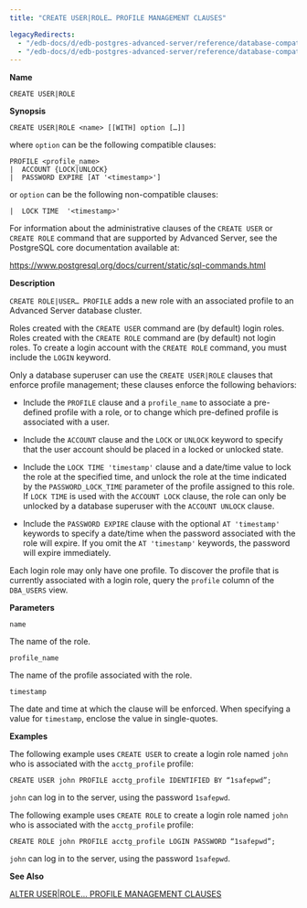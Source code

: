 ```yaml
---
title: "CREATE USER|ROLE… PROFILE MANAGEMENT CLAUSES"

legacyRedirects:
  - "/edb-docs/d/edb-postgres-advanced-server/reference/database-compatibility-for-oracle-developers-sql-guide/13/create_user_role_profile_management_clauses.html"
  - "/edb-docs/d/edb-postgres-advanced-server/reference/database-compatibility-for-oracle-developers-sql-guide/latest/create_user_role_profile_management_clauses.html"
---
```


<div id="create_user_role_profile_management_clauses" class="registered_link"></div>

**Name**

`CREATE USER|ROLE`

**Synopsis**

```text
CREATE USER|ROLE <name> [[WITH] option […]]
```

where `option` can be the following compatible clauses:

```text
PROFILE <profile_name>
|  ACCOUNT {LOCK|UNLOCK}
|  PASSWORD EXPIRE [AT '<timestamp>']
```

or `option` can be the following non-compatible clauses:

```text
|  LOCK TIME  '<timestamp>'
```

For information about the administrative clauses of the `CREATE USER` or `CREATE ROLE` command that are supported by Advanced Server, see the PostgreSQL core documentation available at:

<https://www.postgresql.org/docs/current/static/sql-commands.html>

**Description**

`CREATE ROLE|USER… PROFILE` adds a new role with an associated profile to an Advanced Server database cluster.

Roles created with the `CREATE USER` command are (by default) login roles. Roles created with the `CREATE ROLE` command are (by default) not login roles. To create a login account with the `CREATE ROLE` command, you must include the `LOGIN` keyword.

Only a database superuser can use the `CREATE USER|ROLE` clauses that enforce profile management; these clauses enforce the following behaviors:

-   Include the `PROFILE` clause and a `profile_name` to associate a pre-defined profile with a role, or to change which pre-defined profile is associated with a user.

-   Include the `ACCOUNT` clause and the `LOCK` or `UNLOCK` keyword to specify that the user account should be placed in a locked or unlocked state.

-   Include the `LOCK TIME 'timestamp'` clause and a date/time value to lock the role at the specified time, and unlock the role at the time indicated by the `PASSWORD_LOCK_TIME` parameter of the profile assigned to this role. If `LOCK TIME` is used with the `ACCOUNT LOCK` clause, the role can only be unlocked by a database superuser with the `ACCOUNT UNLOCK` clause.

-   Include the `PASSWORD EXPIRE` clause with the optional `AT 'timestamp'` keywords to specify a date/time when the password associated with the role will expire. If you omit the `AT 'timestamp'` keywords, the password will expire immediately.

Each login role may only have one profile. To discover the profile that is currently associated with a login role, query the `profile` column of the `DBA_USERS` view.

**Parameters**

`name`

 The name of the role.

`profile_name`

 The name of the profile associated with the role.

`timestamp`

 The date and time at which the clause will be enforced. When specifying a value for `timestamp`, enclose the value in single-quotes.

**Examples**

The following example uses `CREATE USER` to create a login role named `john` who is associated with the `acctg_profile` profile:

```text
CREATE USER john PROFILE acctg_profile IDENTIFIED BY “1safepwd”;
```

`john` can log in to the server, using the password `1safepwd`.

The following example uses `CREATE ROLE` to create a login role named `john` who is associated with the `acctg_profile` profile:

```text
CREATE ROLE john PROFILE acctg_profile LOGIN PASSWORD “1safepwd”;
```

`john` can log in to the server, using the password `1safepwd`.

**See Also**

[ALTER USER\|ROLE… PROFILE MANAGEMENT CLAUSES](16_alter_user_role_profile_management_clauses/#alter_user_role_profile_management_clauses)
